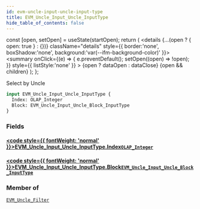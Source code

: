 ```yaml
---
id: evm-uncle-input-uncle-input-type
title: EVM_Uncle_Input_Uncle_InputType
hide_table_of_contents: false
---
```







  const [open, setOpen] = useState(startOpen);
  return (
    <details {...(open ? { open: true } : {})} className="details" style={{ border:'none', boxShadow:'none', background:'var(--ifm-background-color)' }}>
      <summary
        onClick={(e) => {
          e.preventDefault();
          setOpen((open) => !open);
        }}
        style={{ listStyle:'none' }}
      >
      {open ? dataOpen : dataClose}
      </summary>
      {open && children}
    </details>
  );
};




Select by Uncle


```graphql
input EVM_Uncle_Input_Uncle_InputType {
  Index: OLAP_Integer
  Block: EVM_Uncle_Input_Uncle_Block_InputType
}
```




### Fields

#### [<code style={{ fontWeight: 'normal' }}>EVM_Uncle_Input_Uncle_InputType.<b>Index</b></code>](#)<Bullet />[`OLAP_Integer`](/docs/graphql-reference/inputs/olap-integer) <Badge class="secondary" text="input"/>
> 
> 

#### [<code style={{ fontWeight: 'normal' }}>EVM_Uncle_Input_Uncle_InputType.<b>Block</b></code>](#)<Bullet />[`EVM_Uncle_Input_Uncle_Block_InputType`](/docs/graphql-reference/inputs/evm-uncle-input-uncle-block-input-type) <Badge class="secondary" text="input"/>
> 
> 



### Member of

[`EVM_Uncle_Filter`](/docs/graphql-reference/inputs/evm-uncle-filter)  <Badge class="secondary" text="input"/>

